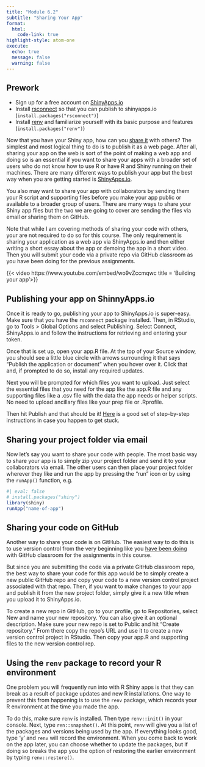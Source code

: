 ```yaml
---
title: "Module 6.2"
subtitle: "Sharing Your App"
format: 
  html:
    code-link: true
highlight-style: atom-one
execute:
  echo: true
  message: false
  warning: false
---
```


:::{.callout-tip}
## Prework
- Sign up for a free account on [ShinyApps.io](https://www.shinyapps.io/)
- Install [rsconnect](https://rstudio.github.io/rsconnect/) so that you can publish to shinyapps.io (`install.packages("rsconnect")`)
- Install [renv](https://rstudio.github.io/renv/articles/renv.html) and familiarize yourself with its basic purpose and features (`install.packages("renv")`)
:::

Now that you have your Shiny app, how can you [share it](https://shiny.posit.co/r/getstarted/shiny-basics/lesson7/) with others? The simplest and most logical thing to do is to publish it as a web page. After all, sharing your app on the web is sort of the point of making a web app and doing so is an essential if you want to share your apps with a broader set of users who do not know how to use R or have R and Shiny running on their machines. There are many different ways to publish your app but the best way when you are getting started is [ShinyApps.io](https://www.shinyapps.io/). 

You also may want to share your app with collaborators by sending them your R script and supporting files before you make your app public or available to a broader group of users. There are many ways to share your Shiny app files but the two we are going to cover are sending the files via email or sharing them on GitHub. 

:::{callout-important}
Note that while I am covering methods of sharing your code with others, your are not required to do so for this course. The only requirement is sharing your application as a web app via ShinyApps.io and then either writing a short essay about the app or demoing the app in a short video. Then you will submit your code via a private repo via GitHub classroom as you have been doing for the previous assignments.
:::

{{< video https://www.youtube.com/embed/wo9vZccmqwc title = 'Building your app'>}}

## Publishing your app on ShinnyApps.io

Once it is ready to go, publishing your app to ShinyApps.io is super-easy. Make sure that you have the `rsconnect` package installed. Then, in RStudio, go to Tools > Global Options and select Publishing. Select Connect, ShinyApps.io and follow the instructions for retrieving and entering your token. 

Once that is set up, open your app.R file. At the top of your Source window, you should see a little blue circle with arrows surrounding it that says "Publish the application or document" when you hover over it. Click that and, if prompted to do so, install any required updates. 

Next you will be prompted for which files you want to upload. Just select the essential files that you need for the app like the app.R file and any supporting files like a .csv file with the data the app needs or helper scripts. No need to upload ancillary files like your prep file or .Rprofile. 

Then hit Publish and that should be it! [Here](https://statsandr.com/blog/how-to-publish-shiny-app-example-with-shinyapps-io/) is a good set of step-by-step instructions in case you happen to get stuck. 

## Sharing your project folder via email

Now let's say you want to share your code with people. The most basic way to share your app is to simply zip your project folder and send it to your collaborators via email. The other users can then place your project folder wherever they like and run the app by pressing the "run" icon or by using the `runApp()` function, e.g. 

```r
#| eval: false
# install.packages("shiny")
library(shiny)
runApp("name-of-app")
```

## Sharing your code on GitHub

Another way to share your code is on GitHub. The easiest way to do this is to use version control from the very beginning like you [have been doing](https://dataviz-gwu.rocks/modules/getting-started.html#github-and-github-classroom) with GitHub classroom for the assignments in this course. 

But since you are submitting the code via a private GitHub classroom repo, the best way to share your code for this app would be to simply create a new public GitHub repo and copy your code to a new version control project associated with that repo. Then, if you want to make changes to your app and publish it from the new project folder, simply give it a new title when you upload it to ShinyApps.io.

To create a new repo in GitHub, go to your profile, go to Repositories, select New and name your new repository. You can also give it an optional description. Make sure your new repo is set to Public and hit "Create repository." From there copy the repo's URL and use it to create a new version control project in RStudio. Then copy your app.R and supporting files to the new version control rep. 

## Using the `renv` package to record your R environment

One problem you will frequently run into with R Shiny apps is that they can break as a result of package updates and new R installations. One way to prevent this from happening is to use the `renv` package, which records your R environment at the time you made the app. 

To do this, make sure `renv` is installed. Then type `renv::init()` in your console. Next, type `ren::snapshot()`. At this point, `renv` will give you a list of the packages and versions being used by the app. If everything looks good, type 'y' and `renv` will record the environment. When you come back to work on the app later, you can choose whether to update the packages, but if doing so breaks the app you the option of restoring the earlier environment by typing `renv::restore()`. 






